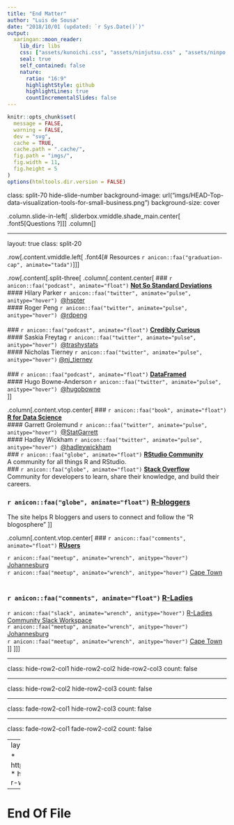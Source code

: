 ```yaml
---
title: "End Matter"
author: "Luis de Sousa"
date: "2018/10/01 (updated: `r Sys.Date()`)"
output:
  xaringan::moon_reader:
    lib_dir: libs
    css: ["assets/kunoichi.css", "assets/ninjutsu.css" , "assets/ninpo.css"]
    seal: true
    self_contained: false
    nature:
      ratio: "16:9"
      highlightStyle: github
      highlightLines: true
      countIncrementalSlides: false
---
```


```r
knitr::opts_chunk$set(
  message = FALSE,
  warning = FALSE,
  dev = "svg",
  cache = TRUE,
  cache.path = ".cache/",
  fig.path = "imgs/",
  fig.width = 11,
  fig.height = 5
)
options(htmltools.dir.version = FALSE)
```

class: split-70 hide-slide-number
background-image: url("imgs/HEAD-Top-data-visualization-tools-for-small-business.png")
background-size: cover

.column.slide-in-left[
.sliderbox.vmiddle.shade_main.center[
.font5[Questions ?]]]
.column[
]

---

layout: true
class: split-20

.row[.content.vmiddle.left[
.font4[# Resources `r anicon::faa("graduation-cap", animate="tada")`]
]]

.row[.content[.split-three[
  .column[.content.center[
  ### `r anicon::faa("podcast", animate="float")` [**Not So Standard Deviations**](http://nssdeviations.com/)<br>
#### Hilary Parker `r anicon::faa("twitter", animate="pulse", anitype="hover")`&nbsp; [@hspter](http://twitter.com/hspter)<br>
#### Roger Peng `r anicon::faa("twitter", animate="pulse", anitype="hover")`&nbsp; [@rdpeng](http://twitter.com/rdpeng)<br>
<br>
### `r anicon::faa("podcast", animate="float")` [**Credibly Curious**](https://soundcloud.com/crediblycurious)<br>
#### Saskia Freytag `r anicon::faa("twitter", animate="pulse", anitype="hover")`&nbsp; [@trashystats](http://twitter.com/trashystats)<br>
#### Nicholas Tierney `r anicon::faa("twitter", animate="pulse", anitype="hover")` [@nj_tierney](http://twitter.com/nj_tierney)<br>
<br>
### `r anicon::faa("podcast", animate="float")` [**DataFramed**](https://www.datacamp.com/community/podcast)<br>
#### Hugo Bowne-Anderson `r anicon::faa("twitter", animate="pulse", anitype="hover")`&nbsp; [@hugobowne](http://twitter.com/hugobowne)<br>
  ]]
  
  .column[.content.vtop.center[
### `r anicon::faa("book", animate="float")` [**R for Data Science**](http://r4ds.had.co.nz/)<br>
#### Garrett Grolemund `r anicon::faa("twitter", animate="pulse", anitype="hover")`&nbsp; [@StatGarrett](http://twitter.com/StatGarrett)<br>
#### Hadley Wickham `r anicon::faa("twitter", animate="pulse", anitype="hover")`&nbsp; [@hadleywickham](hhttp://twitter.com/hadleywickham)
<br>
### `r anicon::faa("globe", animate="float")` [**RStudio Community**](https://community.rstudio.com/)<br>
A community for all things R and RStudio.
<br>
### `r anicon::faa("globe", animate="float")` [**Stack Overflow**](https://stackoverflow.com/questions/tagged/r)<br>
Community for developers to learn, share their knowledge, and build their careers.
<br>

### `r anicon::faa("globe", animate="float")` [**R-bloggers**](https://www.r-bloggers.com/)<br>
The site helps R bloggers and users to connect and follow the “R blogosphere”
  ]]
  
  .column[.content.vtop.center[
  ### `r anicon::faa("comments", animate="float")` [**RUsers**](https://stackoverflow.com/questions/tagged/r)<br>

`r anicon::faa("meetup", animate="wrench", anitype="hover")` [Johannesburg](https://www.meetup.com/Joburg-R-Users-Group/)<br>
`r anicon::faa("meetup", animate="wrench", anitype="hover")` [Cape Town](https://caperuser.wordpress.com/)<br>
<br>

### `r anicon::faa("comments", animate="float")` [**R-Ladies**](https://www.r-bloggers.com/)<br>

`r anicon::faa("slack", animate="wrench", anitype="hover")` [R-Ladies Community Slack Workspace](https://rladies-community-slack.herokuapp.com/)<br>
`r anicon::faa("meetup", animate="wrench", anitype="hover")` [Johannesburg](https://www.meetup.com/rladies-johannesburg/)<br>
`r anicon::faa("meetup", animate="wrench", anitype="hover")` [Cape Town](https://www.meetup.com/R-Ladies-Cape-Town/)<br>
  ]]
  ]]]

---

class: hide-row2-col1 hide-row2-col2 hide-row2-col3
count: false

---

class: hide-row2-col2 hide-row2-col3
count: false

---

class: fade-row2-col1 hide-row2-col3
count: false

---

class: fade-row2-col1 fade-row2-col2
count: false

---
layout: false
# References

* https://github.com/paulc91
* http://jkunst.com/intro-r-workshop

---

# End Of File